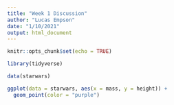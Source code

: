 ```yaml
---
title: "Week 1 Discussion"
author: "Lucas Empson"
date: "1/10/2021"
output: html_document
---
```


```r
knitr::opts_chunk$set(echo = TRUE)
```

```r
library(tidyverse)
```

```r
data(starwars)

ggplot(data = starwars, aes(x = mass, y = height)) +
  geom_point(color = "purple")
  

```



